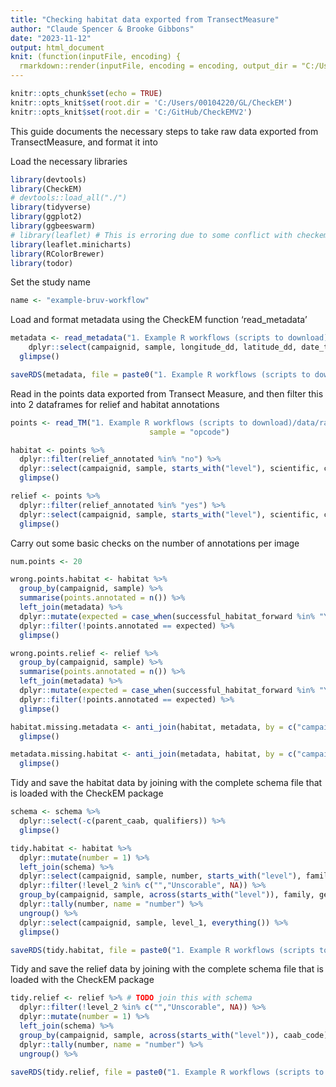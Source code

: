 ```yaml
---
title: "Checking habitat data exported from TransectMeasure"
author: "Claude Spencer & Brooke Gibbons"
date: "2023-11-12"
output: html_document
knit: (function(inputFile, encoding) {
  rmarkdown::render(inputFile, encoding = encoding, output_dir = "C:/Users/00104220/GL/CheckEM/vignettes") })
---
```


```r
knitr::opts_chunk$set(echo = TRUE)
knitr::opts_knit$set(root.dir = 'C:/Users/00104220/GL/CheckEM')
knitr::opts_knit$set(root.dir = 'C:/GitHub/CheckEMV2')
```

This guide documents the necessary steps to take raw data exported from TransectMeasure, and format it into 

Load the necessary libraries
```r
library(devtools)
library(CheckEM)
# devtools::load_all("./")
library(tidyverse)
library(ggplot2)
library(ggbeeswarm)
# library(leaflet) # This is erroring due to some conflict with checkem
library(leaflet.minicharts)
library(RColorBrewer)
library(todor)

```
Set the study name
```r
name <- "example-bruv-workflow"
```
Load and format metadata using the CheckEM function 'read_metadata'
```r
metadata <- read_metadata("1. Example R workflows (scripts to download)/data/raw/") %>%
    dplyr::select(campaignid, sample, longitude_dd, latitude_dd, date_time, location, site, depth, successful_count, successful_length, successful_habitat_forward, successful_habitat_backward) %>%
  glimpse()

saveRDS(metadata, file = paste0("1. Example R workflows (scripts to download)/data/tidy/", name, "_Metadata.rds"))
```
Read in the points data exported from Transect Measure, and then filter this into 2 dataframes for relief and habitat annotations
```r
points <- read_TM("1. Example R workflows (scripts to download)/data/raw/",
                               sample = "opcode")

habitat <- points %>%
  dplyr::filter(relief_annotated %in% "no") %>%
  dplyr::select(campaignid, sample, starts_with("level"), scientific, caab_code) %>%
  glimpse()

relief <- points %>%
  dplyr::filter(relief_annotated %in% "yes") %>%
  dplyr::select(campaignid, sample, starts_with("level"), scientific, caab_code) %>%
  glimpse()
```
Carry out some basic checks on the number of annotations per image
```r
num.points <- 20

wrong.points.habitat <- habitat %>%
  group_by(campaignid, sample) %>%
  summarise(points.annotated = n()) %>%
  left_join(metadata) %>%
  dplyr::mutate(expected = case_when(successful_habitat_forward %in% "Yes" & successful_habitat_backward %in% "Yes" ~ num.points * 2, successful_habitat_forward %in% "Yes" & successful_habitat_backward %in% "No" ~ num.points * 1, successful_habitat_forward %in% "No" & successful_habitat_backward %in% "Yes" ~ num.points * 1, successful_habitat_forward %in% "No" & successful_habitat_backward %in% "No" ~ num.points * 0)) %>%
  dplyr::filter(!points.annotated == expected) %>%
  glimpse()

wrong.points.relief <- relief %>%
  group_by(campaignid, sample) %>%
  summarise(points.annotated = n()) %>%
  left_join(metadata) %>%
  dplyr::mutate(expected = case_when(successful_habitat_forward %in% "Yes" & successful_habitat_backward %in% "Yes" ~ num.points * 2, successful_habitat_forward %in% "Yes" & successful_habitat_backward %in% "No" ~ num.points * 1, successful_habitat_forward %in% "No" & successful_habitat_backward %in% "Yes" ~ num.points * 1, successful_habitat_forward %in% "No" & successful_habitat_backward %in% "No" ~ num.points * 0)) %>%
  dplyr::filter(!points.annotated == expected) %>%
  glimpse()

habitat.missing.metadata <- anti_join(habitat, metadata, by = c("campaignid", "sample")) %>%
  glimpse()

metadata.missing.habitat <- anti_join(metadata, habitat, by = c("campaignid", "sample")) %>%
  glimpse()
```
Tidy and save the habitat data by joining with the complete schema file that is loaded with the CheckEM package
```r
schema <- schema %>%
  dplyr::select(-c(parent_caab, qualifiers)) %>%
  glimpse()

tidy.habitat <- habitat %>%
  dplyr::mutate(number = 1) %>%                                        
  left_join(schema) %>%
  dplyr::select(campaignid, sample, number, starts_with("level"), family, genus, species) %>%
  dplyr::filter(!level_2 %in% c("","Unscorable", NA)) %>%  
  group_by(campaignid, sample, across(starts_with("level")), family, genus, species) %>%
  dplyr::tally(number, name = "number") %>%
  ungroup() %>%                                                        
  dplyr::select(campaignid, sample, level_1, everything()) %>%
  glimpse()

saveRDS(tidy.habitat, file = paste0("1. Example R workflows (scripts to download)/data/staging/", name, "_Habitat.rds"))
```
Tidy and save the relief data by joining with the complete schema file that is loaded with the CheckEM package
```r
tidy.relief <- relief %>% # TODO join this with schema
  dplyr::filter(!level_2 %in% c("","Unscorable", NA)) %>%              
  dplyr::mutate(number = 1) %>% 
  left_join(schema) %>%
  group_by(campaignid, sample, across(starts_with("level")), caab_code) %>% 
  dplyr::tally(number, name = "number") %>%
  ungroup() %>%                                                          glimpse()                                                            

saveRDS(tidy.relief, file = paste0("1. Example R workflows (scripts to download)/data/staging/", name, "_Relief.rds"))
```
